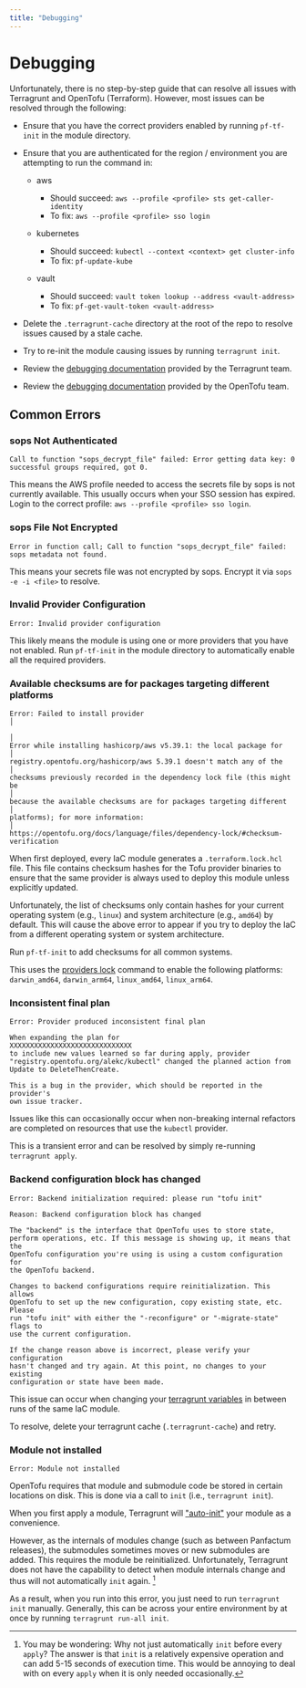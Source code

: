 ```yaml
---
title: "Debugging"
---
```


# Debugging

Unfortunately, there is no step-by-step guide that can resolve all issues with Terragrunt and OpenTofu (Terraform). However,
most issues can be resolved through the following:

- Ensure that you have the correct providers enabled by running `pf-tf-init` in the module directory.

- Ensure that you are authenticated for the region / environment you are attempting to run the command in:

  - aws

    - Should succeed: `aws --profile <profile> sts get-caller-identity`
    - To fix: `aws --profile <profile> sso login`

  - kubernetes

    - Should succeed: `kubectl --context <context> get cluster-info`
    - To fix: `pf-update-kube`

  - vault
    - Should succeed: `vault token lookup --address <vault-address>`
    - To fix: `pf-get-vault-token <vault-address>`

- Delete the `.terragrunt-cache` directory at the root of the repo to resolve issues caused by a stale cache.

- Try to re-init the module causing issues by running `terragrunt init`.

- Review the [debugging documentation](https://terragrunt.gruntwork.io/docs/features/debugging/) provided by the Terragrunt team.

- Review the [debugging documentation](https://opentofu.org/docs/internals/debugging/) provided by the OpenTofu team.

## Common Errors

### sops Not Authenticated

`Call to function "sops_decrypt_file" failed: Error getting data key: 0 successful groups required, got 0.`

This means the AWS profile needed to access the secrets file by sops is not currently available. This usually
occurs when your SSO session has expired. Login to the correct profile: `aws --profile <profile> sso login`.

### sops File Not Encrypted

`Error in function call; Call to function "sops_decrypt_file" failed: sops metadata not found.`

This means your secrets file was not encrypted by sops. Encrypt it via `sops -e -i <file>` to resolve.

### Invalid Provider Configuration

`Error: Invalid provider configuration`

This likely means the module is using one or more providers that you have not enabled. Run
`pf-tf-init` in the module directory to automatically enable all the required providers.

### Available checksums are for packages targeting different platforms

```shell
Error: Failed to install provider                                                                                                                                           │
                                                                                                                                                                             │
Error while installing hashicorp/aws v5.39.1: the local package for                                                                                                         │
registry.opentofu.org/hashicorp/aws 5.39.1 doesn't match any of the                                                                                                         │
checksums previously recorded in the dependency lock file (this might be                                                                                                    │
because the available checksums are for packages targeting different                                                                                                        │
platforms); for more information:                                                                                                                                           │
https://opentofu.org/docs/language/files/dependency-lock/#checksum-verification
```

When first deployed, every IaC module generates a `.terraform.lock.hcl` file. This file
contains checksum hashes for the Tofu provider binaries to ensure that the same provider
is always used to deploy this module unless explicitly updated.

Unfortunately, the list of checksums only contain hashes for your current operating system (e.g., `linux`)
and system architecture (e.g., `amd64`) by default. This will cause the above error to appear
if you try to deploy the IaC from a different operating system or system architecture.

Run `pf-tf-init` to add checksums for all common systems.

This uses the [providers lock](https://opentofu.org/docs/cli/commands/providers/lock/) command
to enable the following platforms: `darwin_amd64`, `darwin_arm64`, `linux_amd64`, `linux_arm64`.

### Inconsistent final plan

```shell
Error: Provider produced inconsistent final plan

When expanding the plan for
XXXXXXXXXXXXXXXXXXXXXXXXXXXXXX
to include new values learned so far during apply, provider
"registry.opentofu.org/alekc/kubectl" changed the planned action from
Update to DeleteThenCreate.

This is a bug in the provider, which should be reported in the provider's
own issue tracker.
```

Issues like this can occasionally occur when non-breaking internal refactors are completed
on resources that use the `kubectl` provider.

This is a transient error and can be resolved by simply re-running `terragrunt apply`.

### Backend configuration block has changed

```shell
Error: Backend initialization required: please run "tofu init"

Reason: Backend configuration block has changed

The "backend" is the interface that OpenTofu uses to store state,
perform operations, etc. If this message is showing up, it means that the
OpenTofu configuration you're using is using a custom configuration for
the OpenTofu backend.

Changes to backend configurations require reinitialization. This allows
OpenTofu to set up the new configuration, copy existing state, etc. Please
run "tofu init" with either the "-reconfigure" or "-migrate-state" flags to
use the current configuration.

If the change reason above is incorrect, please verify your configuration
hasn't changed and try again. At this point, no changes to your existing
configuration or state have been made.
```

This issue can occur when changing your [terragrunt variables](/docs/edge/reference/configuration/terragrunt-variables)
in between runs of the same IaC module.

To resolve, delete your terragrunt cache (`.terragrunt-cache`) and retry.

### Module not installed

`Error: Module not installed`

OpenTofu requires that module and submodule code be stored in certain locations on disk. This is done
via a call to `init` (i.e., `terragrunt init`).

When you first apply a module, Terragrunt will ["auto-init"](https://terragrunt.gruntwork.io/docs/features/auto-init/)
your module as a convenience.

However, as the internals of modules change (such as between Panfactum releases),
the submodules sometimes moves or new submodules are added. This requires the module be reinitialized.
Unfortunately, Terragrunt does not have the capability
to detect when module internals change and thus will not automatically `init` again. [^1]

[^1]:
    You may be wondering: Why not just automatically `init` before every `apply`? The answer is that `init` is a relatively
    expensive operation and can add 5-15 seconds of execution time. This would be annoying to deal with on every `apply` when
    it is only needed occasionally.

As a result, when you run into this error, you just need to run `terragrunt init` manually. Generally, this can be across
your entire environment by at once by running `terragrunt run-all init`.
